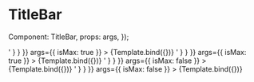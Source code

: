 

<Meta title="MDX/Title Bar" component={TitleBar} />

# TitleBar

  Component: TitleBar,
  props: args,
});

<Canvas>
  <Story 
    name="Default"
    parameters={{
      docs: {
        source: {
          code: '<TitleBar/>'
        }
      }
    }}
    args={{
      isMax: true
    }}
  >
    {Template.bind({})}
  </Story>
</Canvas>

<Canvas>
  <Story 
    name="Maximized"
    parameters={{
      docs: {
        source: {
          code: '<TitleBar isMax={true}/>'
        }
      }
    }}
    args={{
      isMax: true
    }}
  >
    {Template.bind({})}
  </Story>
</Canvas>

<Canvas>
  <Story 
    name="Unmaximized"
    parameters={{
      docs: {
        source: {
          code: '<TitleBar isMax={true}/>'
        }
      }
    }}
    args={{
      isMax: false
    }}
  >
    {Template.bind({})}
  </Story>
</Canvas>

<Canvas>
  <Story 
    name="Playground"
    parameters={{
      docs: {
        source: {
          code: '<TitleBar/>'
        }
      }
    }}
    args={{
      isMax: false
    }}
  >
    {Template.bind({})}
  </Story>
</Canvas>

<ArgsTable story="Playground"/>